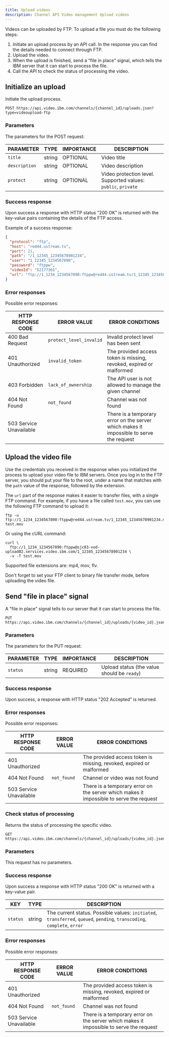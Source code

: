```yaml
---
title: Upload videos
description: Channel API Video management Upload videos
---
```


Videos can be uploaded by FTP. To upload a file you must do the following steps:

1. Initiate an upload process by an API call. In the response you can find the details needed to connect through FTP.
2. Upload the video.
3. When the upload is finished, send a "file in place" signal, which tells the IBM server that it can start to process the file.
4. Call the API to check the status of processing the video.

## Initialize an upload

Initiate the upload process.

```
POST https://api.video.ibm.com/channels/{channel_id}/uploads.json?type=videoupload-ftp
```

### Parameters

The parameters for the POST request:

| PARAMETER     | TYPE   | IMPORTANCE | DESCRIPTION                                                   |
| ------------- | ------ | ---------- | ------------------------------------------------------------- |
| `title`       | string | OPTIONAL   | Video title                                                   |
| `description` | string | OPTIONAL   | Video description                                             |
| `protect`     | string | OPTIONAL   | Video protection level. Supported values: `public`, `private` |

### Success response

Upon success a response with HTTP status "200 OK" is returned with the key-value pairs containing the details of the FTP access.

Example of a success response:

```json
{
  "protocol": "ftp",
  "host": "red44.ustream.tv",
  "port": 21,
  "path": "/1_12345_12345678901234",
  "user": "1_12345_1234567890",
  "password": "ftppw",
  "videoId": "52177361",
  "url": "ftp://1_1234_1234567890:ftppw@red44.ustream.tv/1_12345_12345678901234"
}
```

### Error responses

Possible error responses:

| HTTP RESPONSE CODE      | ERROR VALUE             | ERROR CONDITIONS                                                                        |
| ----------------------- | ----------------------- | --------------------------------------------------------------------------------------- |
| 400 Bad Request         | `protect_level_invalid` | Invalid protect level has been sent                                                     |
| 401 Unauthorized        | `invalid_token`         | The provided access token is missing, revoked, expired or malformed                     |
| 403 Forbidden           | `lack_of_ownership`     | The API user is not allowed to manage the given channel                                 |
| 404 Not Found           | `not_found`             | Channel was not found                                                                   |
| 503 Service Unavailable |                         | There is a temporary error on the server which makes it impossible to serve the request |

## Upload the video file

Use the credentials you received in the response when you initialized the process to upload your video file to IBM servers. Once you log in to the FTP server, you should put your file to the root, under a name that matches with the `path` value of the response, followed by the extension.

The `url` part of the response makes it easier to transfer files, with a single FTP command. For example, if you have a file called `test.mov`, you can use the following FTP command to upload it:

```
ftp -u
ftp://1_1234_1234567890:ftppw@red44.ustream.tv/1_12345_12345678901234.mov
test.mov
```

Or using the cURL command:

```
curl \
  ftp://1_1234_1234567890:ftppw@sjc03-vod-upload02.services.video.ibm.com/1_12345_12345678901234 \
  -v -T test.mov
```

Supported file extensions are: mp4, mov, flv.

Don't forget to set your FTP client to binary file transfer mode, before uploading the video file.

## Send "file in place" signal

A "file in place" signal tells to our server that it can start to process the file.

```
PUT https://api.video.ibm.com/channels/{channel_id}/uploads/{video_id}.json
```

### Parameters

The parameters for the PUT request:

| PARAMETER | TYPE   | IMPORTANCE | DESCRIPTION                               |
| --------- | ------ | ---------- | ----------------------------------------- |
| `status`  | string | REQUIRED   | Upload status (the value should be `ready`) |

### Success response

Upon success, a response with HTTP status "202 Accepted" is returned.

### Error responses

Possible error responses:

| HTTP RESPONSE CODE      | ERROR VALUE | ERROR CONDITIONS                                                                        |
| ----------------------- | ----------- | --------------------------------------------------------------------------------------- |
| 401 Unauthorized        |             | The provided access token is missing, revoked, expired or malformed                     |
| 404 Not Found           | `not_found` | Channel or video was not found                                                          |
| 503 Service Unavailable |             | There is a temporary error on the server which makes it impossible to serve the request |

### Check status of processing

Returns the status of processing the specific video.

```
GET https://api.video.ibm.com/channels/{channel_id}/uploads/{video_id}.json
```

### Parameters

This request has no parameters.

### Success response

Upon success a response with HTTP status "200 OK" is returned with a key-value pair.

| KEY      | TYPE   | DESCRIPTION                                                                                                              |
| -------- | ------ | ------------------------------------------------------------------------------------------------------------------------ |
| `status` | string | The current status. Possible values: `initiated`, `transferred`, `queued`, `pending`, `transcoding`, `complete`, `error` |

### Error responses

Possible error responses:

| HTTP RESPONSE CODE      | ERROR VALUE | ERROR CONDITIONS                                                                        |
| ----------------------- | ----------- | --------------------------------------------------------------------------------------- |
| 401 Unauthorized        |             | The provided access token is missing, revoked, expired or malformed                     |
| 404 Not Found           | `not_found` | Channel was not found                                                                   |
| 503 Service Unavailable |             | There is a temporary error on the server which makes it impossible to serve the request |
